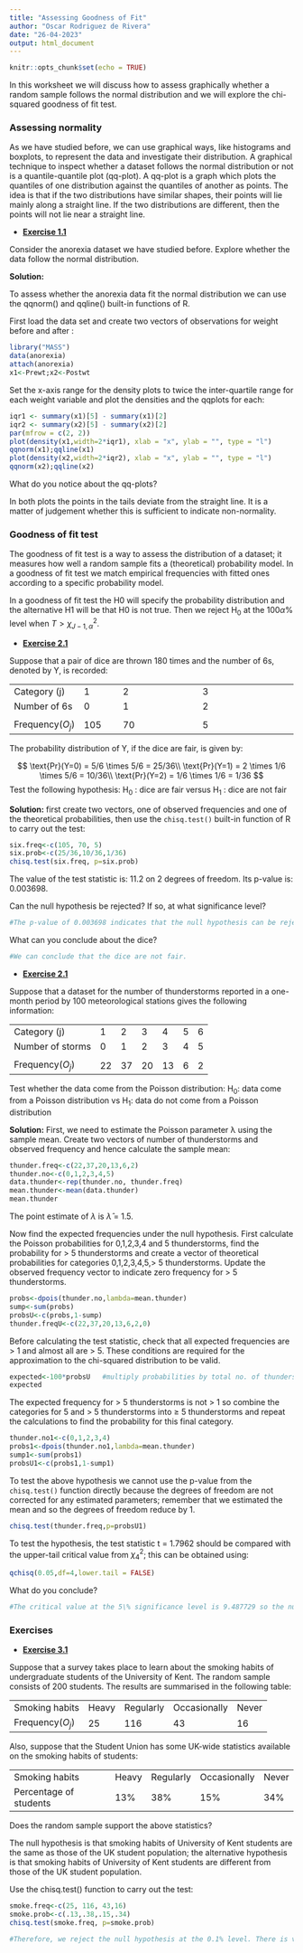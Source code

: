 ```yaml
---
title: "Assessing Goodness of Fit"
author: "Oscar Rodriguez de Rivera"
date: "26-04-2023"
output: html_document
---
```


```r
knitr::opts_chunk$set(echo = TRUE)
```

In this worksheet we will discuss how to assess graphically whether a random sample follows the normal distribution and we will explore the chi-squared goodness of fit test.

### Assessing normality

As we have studied before, we can use graphical ways, like histograms and boxplots, to represent the data and investigate their distribution. A graphical technique to inspect whether a dataset follows the normal distribution or not is a quantile-quantile plot (qq-plot). A qq-plot is a graph which plots the quantiles of one distribution against the quantiles of another as points. The idea is that if the two distributions have similar shapes, their points will lie mainly along a straight line. If the two distributions are different, then the points will not lie near a straight line.

-   [**Exercise 1.1**]{.underline}

Consider the anorexia dataset we have studied before. Explore whether the data follow the normal distribution.

**Solution:**

To assess whether the anorexia data fit the normal distribution we can use the qqnorm() and qqline() built-in functions of R.

First load the data set and create two vectors of observations for weight before and after :

```r
library("MASS")
data(anorexia)
attach(anorexia)
x1<-Prewt;x2<-Postwt
```

Set the x-axis range for the density plots to twice the inter-quartile range for each weight variable and plot the densities and the qqplots for each:

```r
iqr1 <- summary(x1)[5] - summary(x1)[2]
iqr2 <- summary(x2)[5] - summary(x2)[2]
par(mfrow = c(2, 2))
plot(density(x1,width=2*iqr1), xlab = "x", ylab = "", type = "l")
qqnorm(x1);qqline(x1)
plot(density(x2,width=2*iqr2), xlab = "x", ylab = "", type = "l")
qqnorm(x2);qqline(x2)
```

What do you notice about the qq-plots?

In both plots the points in the tails deviate from the straight line. It is a matter of judgement whether this is sufficient to indicate non-normality.

### Goodness of fit test

The goodness of fit test is a way to assess the distribution of a dataset; it measures how well a random sample fits a (theoretical) probability model. In a goodness of fit test we match empirical frequencies with fitted ones according to a specific probability model.

In a goodness of fit test the H0 will specify the probability distribution and the alternative H1 will be that H0 is not true. Then we reject $\text{H}_0$ at the $100\alpha\%$ level when $T > \chi _{J−1,\alpha}^2$.

-   [**Exercise 2.1**]{.underline}

Suppose that a pair of dice are thrown 180 times and the number of 6s, denoted by Y, is recorded:

|                 |            |                         |                              |
|-----------------|------------|-------------------------|------------------------------|
| Category (j)    | 1          | 2                       | 3                            |
| Number of 6s    | 0          | 1                       | 2                            |
|                 |            |                         |                              |
| Frequency($O_j$)|105         | 70                      | 5                            | 

The probability distribution of Y, if the dice are fair, is given by:

$$
\text{Pr}(Y=0) = 5/6 \times 5/6 = 25/36\\
\text{Pr}(Y=1) = 2 \times 1/6 \times 5/6 = 10/36\\
\text{Pr}(Y=2) = 1/6 \times 1/6 = 1/36
$$
Test the following hypothesis: $\text{H}_0$ : dice are fair versus $\text{H}_1$ : dice are not fair

**Solution:** first create two vectors, one of observed frequencies and one of the theoretical probabilities, then use the `chisq.test()` built-in function of R to carry out the test:

```r
six.freq<-c(105, 70, 5)
six.prob<-c(25/36,10/36,1/36)
chisq.test(six.freq, p=six.prob)
```

The value of the test statistic is: 11.2 on 2 degrees of freedom. Its p-value is: 0.003698.

Can the null hypothesis be rejected? If so, at what significance level?

```r
#The p-value of 0.003698 indicates that the null hypothesis can be rejected at the 5% and 1% significance levels, indicating that there is strong evidence to support the alternative hypothesis.
```

What can you conclude about the dice?

```r
#We can conclude that the dice are not fair.
```

-   [**Exercise 2.1**]{.underline}

Suppose that a dataset for the number of thunderstorms reported in a one-month period by 100 meteorological stations gives the following information:

|                 |     |      |     |      |     |      |
|-----------------|-----|------|-----|------|-----|------|
| Category (j)    | 1   | 2    | 3   | 4    | 5   | 6    | 
| Number of storms| 0   | 1    | 2   | 3    | 4   | 5    |
|                 |     |      |     |      |     |      |
| Frequency($O_j$)| 22  | 37   | 20  | 13   | 6   | 2    |

Test whether the data come from the Poisson distribution: 
$\text{H}_0$: data come from a Poisson distribution
vs
$\text{H}_1$: data do not come from a Poisson distribution

**Solution:**
First, we need to estimate the Poisson parameter λ using the sample mean. Create two vectors of number of thunderstorms and observed frequency and hence calculate the sample mean:

```r
thunder.freq<-c(22,37,20,13,6,2)
thunder.no<-c(0,1,2,3,4,5)
data.thunder<-rep(thunder.no, thunder.freq)
mean.thunder<-mean(data.thunder)
mean.thunder
```

The point estimate of $\lambda$ is $\hat{\lambda}$ = 1.5.

Now find the expected frequencies under the null hypothesis. First calculate the Poisson probabilities for 0,1,2,3,4 and 5 thunderstorms, find the probability for > 5 thunderstorms and create a vector of theoretical probabilities for categories 0,1,2,3,4,5,> 5 thunderstorms. Update the observed frequency vector to indicate zero frequency for > 5 thunderstorms.

```r
probs<-dpois(thunder.no,lambda=mean.thunder)
sump<-sum(probs)
probsU<-c(probs,1-sump)
thunder.freqU<-c(22,37,20,13,6,2,0)
```

Before calculating the test statistic, check that all expected frequencies are > 1 and almost all are > 5. These conditions are required for the approximation to the chi-squared distribution to be valid.

```r
expected<-100*probsU   #multiply probabilities by total no. of thunderstorms
expected
```

The expected frequency for > 5 thunderstorms is not > 1 so combine the categories for 5 and > 5 thunderstorms into $\geq$ 5 thunderstorms and repeat the calculations to find the probability for this final category.

```r
thunder.no1<-c(0,1,2,3,4)
probs1<-dpois(thunder.no1,lambda=mean.thunder)
sump1<-sum(probs1)
probsU1<-c(probs1,1-sump1)
```

To test the above hypothesis we cannot use the p-value from the `chisq.test()` function directly because the degrees of freedom are not corrected for any estimated parameters; remember that we estimated the mean and so the degrees of freedom reduce by 1.

```r
chisq.test(thunder.freq,p=probsU1)
```

To test the hypothesis, the test statistic t = 1.7962 should be compared with the upper-tail critical value from $\chi_4^2$; this can be obtained using:

```r
qchisq(0.05,df=4,lower.tail = FALSE)
```
What do you conclude?

```r
#The critical value at the 5\% significance level is 9.487729 so the null hypothesis cannot be rejected at this level. There is therefore no evidence against the Poisson distribution as a model for these data.
```

### Exercises

-   [**Exercise 3.1**]{.underline}

Suppose that a survey takes place to learn about the smoking habits of undergraduate students of the University of Kent. The random sample consists of 200 students. The results are summarised in the following table:

|                 |       |           |              |       |
|-----------------|-------|-----------|--------------|-------|
| Smoking habits  | Heavy | Regularly | Occasionally | Never |
| Frequency($O_j$)| 25    | 116       | 43           | 16    |

Also, suppose that the Student Union has some UK-wide statistics available on the smoking habits of students:

|                         |       |           |              |       |
|-------------------------|-------|-----------|--------------|-------|
| Smoking habits          | Heavy | Regularly | Occasionally | Never |
| Percentage of students  | 13\%  | 38\%      | 15\%         | 34\%  |

Does the random sample support the above statistics?

The null hypothesis is that smoking habits of University of Kent students are the same as those of the UK student population; the alternative hypothesis is that smoking habits of University of Kent students are different from those of the UK student population.

Use the chisq.test() function to carry out the test:

```r
smoke.freq<-c(25, 116, 43,16)
smoke.prob<-c(.13,.38,.15,.34)
chisq.test(smoke.freq, p=smoke.prob)
```
```r
#Therefore, we reject the null hypothesis at the 0.1% level. There is very strong evidence that smoking habits of University of Kent students differ from those of the rest of the UK student population.
```

